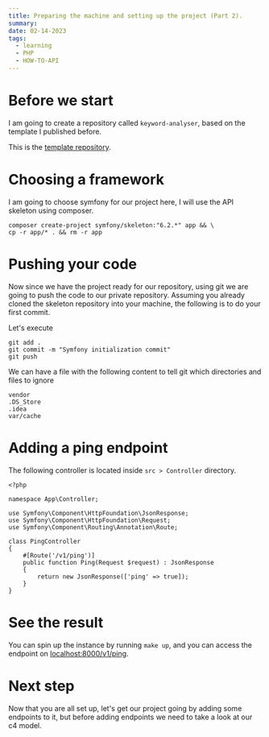 ```yaml
---
title: Preparing the machine and setting up the project (Part 2).
summary:
date: 02-14-2023
tags:
  - learning
  - PHP
  - HOW-TO-API
---
```


<TOCInline toc={props.toc} />

# Before we start

I am going to create a repository called `keyword-analyser`, based on the template I published before.

This is the [template repository](https://github.com/didslm/nginx-php-skeleton).

# Choosing a framework

I am going to choose symfony for our project here, I will use the API skeleton using composer.
```terminal
composer create-project symfony/skeleton:"6.2.*" app && \
cp -r app/* . && rm -r app
```

# Pushing your code

Now since we have the project ready for our repository, using git we are going to push the code to our private repository.
Assuming you already cloned the skeleton repository into your machine, the following is to do your first commit.

Let's execute
```terminal
git add .
git commit -m "Symfony initialization commit"
git push
```

We can have a file with the following content to tell git which directories and files to ignore
```txt:.gitignore
vendor
.DS_Store
.idea
var/cache
```


# Adding a ping endpoint

The following controller is located inside `src > Controller` directory.
```php:PingController.php
<?php

namespace App\Controller;

use Symfony\Component\HttpFoundation\JsonResponse;
use Symfony\Component\HttpFoundation\Request;
use Symfony\Component\Routing\Annotation\Route;

class PingController
{
    #[Route('/v1/ping')]
    public function Ping(Request $request) : JsonResponse
    {
        return new JsonResponse(['ping' => true]);
    }
}
```

# See the result
You can spin up the instance by running `make up`,
and you can access the endpoint on [localhost:8000/v1/ping](http://localhost:8000/v1/ping).


# Next step
Now that you are all set up,
let's get our project going by adding some endpoints to it, but before adding endpoints we need to take a look at our c4 model.
